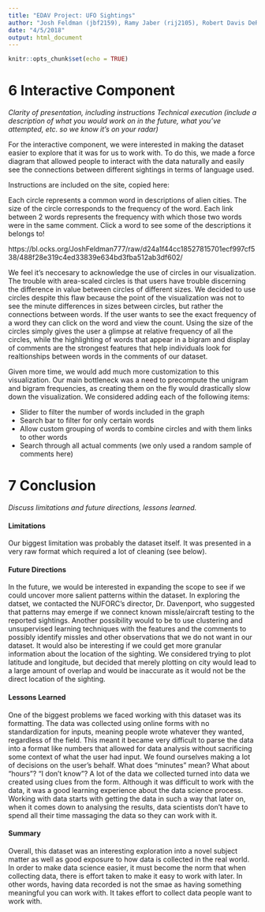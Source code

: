 ```yaml
---
title: "EDAV Project: UFO Sightings"
author: "Josh Feldman (jbf2159), Ramy Jaber (rij2105), Robert Davis DeRodes (rd2804), Zach Bogart (zb2223)"
date: "4/5/2018"
output: html_document
---
```


```r
knitr::opts_chunk$set(echo = TRUE)
```

# 6 Interactive Component
*Clarity of presentation, including instructions*
*Technical execution (include a description of what you would work on in the future, what you've attempted, etc. so we know it's on your radar)*

For the interactive component, we were interested in making the dataset easier to explore that it was for us to work with. To do this, we made a force diagram that allowed people to interact with the data naturally and easily see the connections between different sightings in terms of language used.

Instructions are included on the site, copied here:

Each circle represents a common word in descriptions of alien cities. The size of the circle corresponds to the frequency of the word. Each link between 2 words represents the frequency with which those two words were in the same comment.
Click a word to see some of the descriptions it belongs to!

https://bl.ocks.org/JoshFeldman777/raw/d24a1f44cc18527815701ecf997cf538/488f28e319c4ed33839e634bd3fba512ab3df602/

We feel it's neccesary to acknowledge the use of circles in our visualization. The trouble with area-scaled circles is that users have trouble discerning the difference in value between circles of different sizes. We decided to use circles despite this flaw because the point of the visualization was not to see the minute differences in sizes between circles, but rather the connections between words. If the user wants to see the exact frequency of a word they can click on the word and view the count. Using the size of the circles simply gives the user a glimpse at relative frequency of all the circles, while the highlighting of words that appear in a bigram and display of comments are the strongest features that help individuals look for realtionships between words in the comments of our dataset.

Given more time, we would add much more customization to this visualization. Our main bottleneck was a need to precompute the unigram and bigram frequencies, as creating them on the fly would drastically slow down the visualization. We considered adding each of the following items:

* Slider to filter the number of words included in the graph
* Search bar to filter for only certain words
* Allow custom grouping of words to combine circles and with them links to other words
* Search through all actual comments (we only used a random sample of comments here)


# 7 Conclusion
*Discuss limitations and future directions, lessons learned.*

#### Limitations
Our biggest limitation was probably the dataset itself. It was presented in a very raw format which required a lot of cleaning (see below).

#### Future Directions
In the future, we would be interested in expanding the scope to see if we could uncover more salient patterns within the dataset. In exploring the datset, we contacted the NUFORC's director, Dr. Davenport, who suggested that patterns may emerge if we connect known missle/aircraft testing to the reported sightings. Another possibility would to be to use clustering and unsupervised learning techniques with the features and the comments to possibly identify missles and other observations that we do not want in our dataset. It would also be interesting if we could get more granular information about the location of the sighting. We considered trying to plot latitude and longitude, but decided that merely plotting on city would lead to a large amount of overlap and would be inaccurate as it would not be the direct location of the sighting. 

#### Lessons Learned
One of the biggest problems we faced working with this dataset was its formatting. The data was collected using online forms with no standardization for inputs, meaning people wrote whatever they wanted, regardless of the field. This meant it became very difficult to parse the data into a format like numbers that allowed for data analysis without sacrificing some context of what the user had input. We found ourselves making a lot of decisions on the user’s behalf. What does “minutes” mean? What about “hours”? “I don’t know”? A lot of the data we collected turned into data we created using clues from the form. Although it was difficult to work with the data, it was a good learning experience about the data science process. Working with data starts with getting the data in such a way that later on, when it comes down to analysing the results, data scientists don’t have to spend all their time massaging the data so they can work with it.

#### Summary
Overall, this dataset was an interesting exploration into a novel subject matter as well as good exposure to how data is collected in the real world. In order to make data science easier, it must become the norm that when collecting data, there is effort taken to make it easy to work with later. In other words, having data recorded is not the smae as having something meaningful you can work with. It takes effort to collect data people want to work with.




